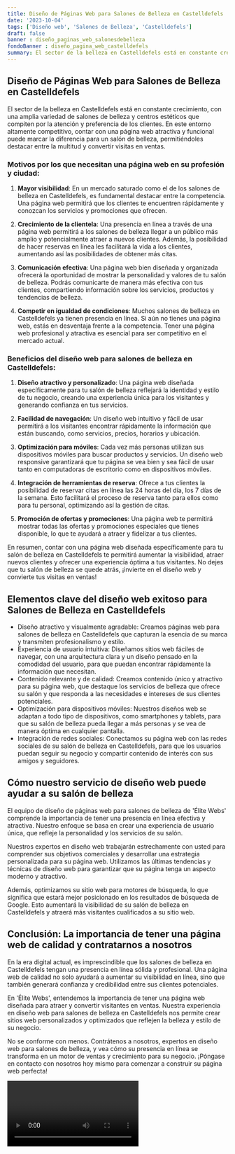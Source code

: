 ```yaml
---
title: Diseño de Páginas Web para Salones de Belleza en Castelldefels
date: '2023-10-04'
tags: ['Diseño web', 'Salones de Belleza', 'Castelldefels']
draft: false
banner : diseño_paginas_web_salonesdebelleza
fondoBanner : diseño_pagina_web_castelldefels
summary: El sector de la belleza en Castelldefels está en constante crecimiento, con una amplia variedad de salones de belleza y centros estéticos que compiten por la atención y preferencia de los clientes. En este entorno altamente competitivo, contar con una página web atractiva y funcional puede marcar la diferencia para un salón de belleza, permitiéndoles destacar entre la multitud y convertir visitas en ventas.
---
```


## Diseño de Páginas Web para Salones de Belleza en Castelldefels

El sector de la belleza en Castelldefels está en constante crecimiento, con una amplia variedad de salones de belleza y centros estéticos que compiten por la atención y preferencia de los clientes. En este entorno altamente competitivo, contar con una página web atractiva y funcional puede marcar la diferencia para un salón de belleza, permitiéndoles destacar entre la multitud y convertir visitas en ventas.

### Motivos por los que necesitan una página web en su profesión y ciudad:

1. **Mayor visibilidad**: En un mercado saturado como el de los salones de belleza en Castelldefels, es fundamental destacar entre la competencia. Una página web permitirá que los clientes te encuentren rápidamente y conozcan los servicios y promociones que ofrecen.

2. **Crecimiento de la clientela**: Una presencia en línea a través de una página web permitirá a los salones de belleza llegar a un público más amplio y potencialmente atraer a nuevos clientes. Además, la posibilidad de hacer reservas en línea les facilitará la vida a los clientes, aumentando así las posibilidades de obtener más citas.

3. **Comunicación efectiva**: Una página web bien diseñada y organizada ofrecerá la oportunidad de mostrar la personalidad y valores de tu salón de belleza. Podrás comunicarte de manera más efectiva con tus clientes, compartiendo información sobre los servicios, productos y tendencias de belleza.

4. **Competir en igualdad de condiciones**: Muchos salones de belleza en Castelldefels ya tienen presencia en línea. Si aún no tienes una página web, estás en desventaja frente a la competencia. Tener una página web profesional y atractiva es esencial para ser competitivo en el mercado actual.

### Beneficios del diseño web para salones de belleza en Castelldefels:

1. **Diseño atractivo y personalizado**: Una página web diseñada específicamente para tu salón de belleza reflejará la identidad y estilo de tu negocio, creando una experiencia única para los visitantes y generando confianza en tus servicios.

2. **Facilidad de navegación**: Un diseño web intuitivo y fácil de usar permitirá a los visitantes encontrar rápidamente la información que están buscando, como servicios, precios, horarios y ubicación.

3. **Optimización para móviles**: Cada vez más personas utilizan sus dispositivos móviles para buscar productos y servicios. Un diseño web responsive garantizará que tu página se vea bien y sea fácil de usar tanto en computadoras de escritorio como en dispositivos móviles.

4. **Integración de herramientas de reserva**: Ofrece a tus clientes la posibilidad de reservar citas en línea las 24 horas del día, los 7 días de la semana. Esto facilitará el proceso de reserva tanto para ellos como para tu personal, optimizando así la gestión de citas.

5. **Promoción de ofertas y promociones**: Una página web te permitirá mostrar todas las ofertas y promociones especiales que tienes disponible, lo que te ayudará a atraer y fidelizar a tus clientes.

En resumen, contar con una página web diseñada específicamente para tu salón de belleza en Castelldefels te permitirá aumentar la visibilidad, atraer nuevos clientes y ofrecer una experiencia óptima a tus visitantes. No dejes que tu salón de belleza se quede atrás, ¡invierte en el diseño web y convierte tus visitas en ventas!

<GifSeo />

<Cta />

## Elementos clave del diseño web exitoso para Salones de Belleza en Castelldefels

- Diseño atractivo y visualmente agradable: Creamos páginas web para salones de belleza en Castelldefels que capturan la esencia de su marca y transmiten profesionalismo y estilo.
- Experiencia de usuario intuitiva: Diseñamos sitios web fáciles de navegar, con una arquitectura clara y un diseño pensado en la comodidad del usuario, para que puedan encontrar rápidamente la información que necesitan.
- Contenido relevante y de calidad: Creamos contenido único y atractivo para su página web, que destaque los servicios de belleza que ofrece su salón y que responda a las necesidades e intereses de sus clientes potenciales.
- Optimización para dispositivos móviles: Nuestros diseños web se adaptan a todo tipo de dispositivos, como smartphones y tablets, para que su salón de belleza pueda llegar a más personas y se vea de manera óptima en cualquier pantalla.
- Integración de redes sociales: Conectamos su página web con las redes sociales de su salón de belleza en Castelldefels, para que los usuarios puedan seguir su negocio y compartir contenido de interés con sus amigos y seguidores.

## Cómo nuestro servicio de diseño web puede ayudar a su salón de belleza

El equipo de diseño de páginas web para salones de belleza de 'Élite Webs' comprende la importancia de tener una presencia en línea efectiva y atractiva. Nuestro enfoque se basa en crear una experiencia de usuario única, que refleje la personalidad y los servicios de su salón.

Nuestros expertos en diseño web trabajarán estrechamente con usted para comprender sus objetivos comerciales y desarrollar una estrategia personalizada para su página web. Utilizamos las últimas tendencias y técnicas de diseño web para garantizar que su página tenga un aspecto moderno y atractivo.

Además, optimizamos su sitio web para motores de búsqueda, lo que significa que estará mejor posicionado en los resultados de búsqueda de Google. Esto aumentará la visibilidad de su salón de belleza en Castelldefels y atraerá más visitantes cualificados a su sitio web.

## Conclusión: La importancia de tener una página web de calidad y contratarnos a nosotros

En la era digital actual, es imprescindible que los salones de belleza en Castelldefels tengan una presencia en línea sólida y profesional. Una página web de calidad no solo ayudará a aumentar su visibilidad en línea, sino que también generará confianza y credibilidad entre sus clientes potenciales.

En 'Élite Webs', entendemos la importancia de tener una página web diseñada para atraer y convertir visitantes en ventas. Nuestra experiencia en diseño web para salones de belleza en Castelldefels nos permite crear sitios web personalizados y optimizados que reflejen la belleza y estilo de su negocio.

No se conforme con menos. Contrátenos a nosotros, expertos en diseño web para salones de belleza, y vea cómo su presencia en línea se transforma en un motor de ventas y crecimiento para su negocio. ¡Póngase en contacto con nosotros hoy mismo para comenzar a construir su página web perfecta!

<Video />

<CtaBot job='Salones de Belleza' city='Castelldefels'/>

<Gmaps query='Castelldefels+españa+maps' />